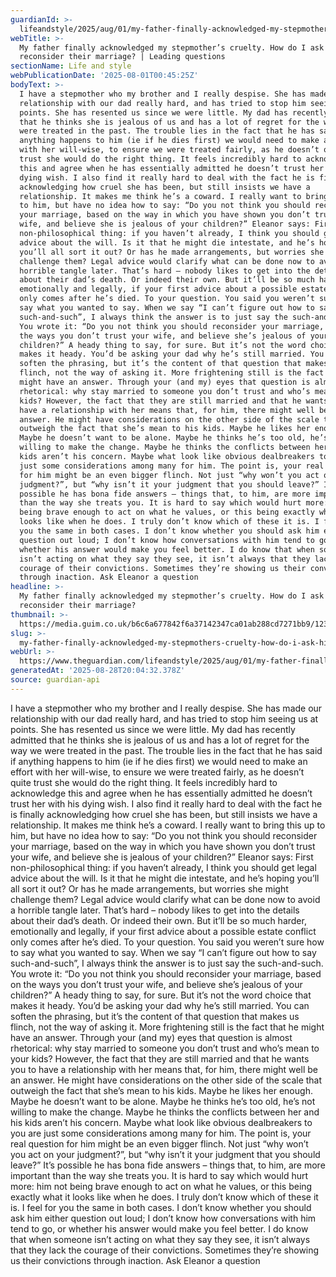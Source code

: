 ```yaml
---
guardianId: >-
  lifeandstyle/2025/aug/01/my-father-finally-acknowledged-my-stepmothers-cruelty-how-do-i-ask-him-to-reconsider-their-marriage
webTitle: >-
  My father finally acknowledged my stepmother’s cruelty. How do I ask him to
  reconsider their marriage? | Leading questions
sectionName: Life and style
webPublicationDate: '2025-08-01T00:45:25Z'
bodyText: >-
  I have a stepmother who my brother and I really despise. She has made our
  relationship with our dad really hard, and has tried to stop him seeing us at
  points. She has resented us since we were little. My dad has recently admitted
  that he thinks she is jealous of us and has a lot of regret for the way we
  were treated in the past. The trouble lies in the fact that he has said if
  anything happens to him (ie if he dies first) we would need to make an effort
  with her will-wise, to ensure we were treated fairly, as he doesn’t quite
  trust she would do the right thing. It feels incredibly hard to acknowledge
  this and agree when he has essentially admitted he doesn’t trust her with his
  dying wish. I also find it really hard to deal with the fact he is finally
  acknowledging how cruel she has been, but still insists we have a
  relationship. It makes me think he’s a coward. I really want to bring this up
  to him, but have no idea how to say: “Do you not think you should reconsider
  your marriage, based on the way in which you have shown you don’t trust your
  wife, and believe she is jealous of your children?” Eleanor says: First
  non-philosophical thing: if you haven’t already, I think you should get legal
  advice about the will. Is it that he might die intestate, and he’s hoping
  you’ll all sort it out? Or has he made arrangements, but worries she might
  challenge them? Legal advice would clarify what can be done now to avoid a
  horrible tangle later. That’s hard – nobody likes to get into the details
  about their dad’s death. Or indeed their own. But it’ll be so much harder,
  emotionally and legally, if your first advice about a possible estate conflict
  only comes after he’s died. To your question. You said you weren’t sure how to
  say what you wanted to say. When we say “I can’t figure out how to say
  such-and-such”, I always think the answer is to just say the such-and-such.
  You wrote it: “Do you not think you should reconsider your marriage, based on
  the ways you don’t trust your wife, and believe she’s jealous of your
  children?” A heady thing to say, for sure. But it’s not the word choice that
  makes it heady. You’d be asking your dad why he’s still married. You can
  soften the phrasing, but it’s the content of that question that makes us
  flinch, not the way of asking it. More frightening still is the fact that he
  might have an answer. Through your (and my) eyes that question is almost
  rhetorical: why stay married to someone you don’t trust and who’s mean to your
  kids? However, the fact that they are still married and that he wants you to
  have a relationship with her means that, for him, there might well be an
  answer. He might have considerations on the other side of the scale that
  outweigh the fact that she’s mean to his kids. Maybe he likes her enough.
  Maybe he doesn’t want to be alone. Maybe he thinks he’s too old, he’s not
  willing to make the change. Maybe he thinks the conflicts between her and his
  kids aren’t his concern. Maybe what look like obvious dealbreakers to you are
  just some considerations among many for him. The point is, your real question
  for him might be an even bigger flinch. Not just “why won’t you act on your
  judgment?”, but “why isn’t it your judgment that you should leave?” It’s
  possible he has bona fide answers – things that, to him, are more important
  than the way she treats you. It is hard to say which would hurt more: him not
  being brave enough to act on what he values, or this being exactly what it
  looks like when he does. I truly don’t know which of these it is. I feel for
  you the same in both cases. I don’t know whether you should ask him either
  question out loud; I don’t know how conversations with him tend to go, or
  whether his answer would make you feel better. I do know that when someone
  isn’t acting on what they say they see, it isn’t always that they lack the
  courage of their convictions. Sometimes they’re showing us their convictions
  through inaction. Ask Eleanor a question
headline: >-
  My father finally acknowledged my stepmother’s cruelty. How do I ask him to
  reconsider their marriage?
thumbnail: >-
  https://media.guim.co.uk/b6c6a677842f6a37142347ca01ab288cd7271bb9/1235_142_3359_2688/500.jpg
slug: >-
  my-father-finally-acknowledged-my-stepmothers-cruelty-how-do-i-ask-him-to-reconsider-their-marriage-or-leading-questions
webUrl: >-
  https://www.theguardian.com/lifeandstyle/2025/aug/01/my-father-finally-acknowledged-my-stepmothers-cruelty-how-do-i-ask-him-to-reconsider-their-marriage
generatedAt: '2025-08-28T20:04:32.378Z'
source: guardian-api
---
```

I have a stepmother who my brother and I really despise. She has made our relationship with our dad really hard, and has tried to stop him seeing us at points. She has resented us since we were little. My dad has recently admitted that he thinks she is jealous of us and has a lot of regret for the way we were treated in the past. The trouble lies in the fact that he has said if anything happens to him (ie if he dies first) we would need to make an effort with her will-wise, to ensure we were treated fairly, as he doesn’t quite trust she would do the right thing. It feels incredibly hard to acknowledge this and agree when he has essentially admitted he doesn’t trust her with his dying wish. I also find it really hard to deal with the fact he is finally acknowledging how cruel she has been, but still insists we have a relationship. It makes me think he’s a coward. I really want to bring this up to him, but have no idea how to say: “Do you not think you should reconsider your marriage, based on the way in which you have shown you don’t trust your wife, and believe she is jealous of your children?” Eleanor says: First non-philosophical thing: if you haven’t already, I think you should get legal advice about the will. Is it that he might die intestate, and he’s hoping you’ll all sort it out? Or has he made arrangements, but worries she might challenge them? Legal advice would clarify what can be done now to avoid a horrible tangle later. That’s hard – nobody likes to get into the details about their dad’s death. Or indeed their own. But it’ll be so much harder, emotionally and legally, if your first advice about a possible estate conflict only comes after he’s died. To your question. You said you weren’t sure how to say what you wanted to say. When we say “I can’t figure out how to say such-and-such”, I always think the answer is to just say the such-and-such. You wrote it: “Do you not think you should reconsider your marriage, based on the ways you don’t trust your wife, and believe she’s jealous of your children?” A heady thing to say, for sure. But it’s not the word choice that makes it heady. You’d be asking your dad why he’s still married. You can soften the phrasing, but it’s the content of that question that makes us flinch, not the way of asking it. More frightening still is the fact that he might have an answer. Through your (and my) eyes that question is almost rhetorical: why stay married to someone you don’t trust and who’s mean to your kids? However, the fact that they are still married and that he wants you to have a relationship with her means that, for him, there might well be an answer. He might have considerations on the other side of the scale that outweigh the fact that she’s mean to his kids. Maybe he likes her enough. Maybe he doesn’t want to be alone. Maybe he thinks he’s too old, he’s not willing to make the change. Maybe he thinks the conflicts between her and his kids aren’t his concern. Maybe what look like obvious dealbreakers to you are just some considerations among many for him. The point is, your real question for him might be an even bigger flinch. Not just “why won’t you act on your judgment?”, but “why isn’t it your judgment that you should leave?” It’s possible he has bona fide answers – things that, to him, are more important than the way she treats you. It is hard to say which would hurt more: him not being brave enough to act on what he values, or this being exactly what it looks like when he does. I truly don’t know which of these it is. I feel for you the same in both cases. I don’t know whether you should ask him either question out loud; I don’t know how conversations with him tend to go, or whether his answer would make you feel better. I do know that when someone isn’t acting on what they say they see, it isn’t always that they lack the courage of their convictions. Sometimes they’re showing us their convictions through inaction. Ask Eleanor a question
